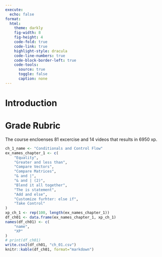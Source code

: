 ```yaml
---
execute:
  echo: false
format:
  html: 
    theme: darkly
    fig-width: 8
    fig-height: 4
    code-fold: true
    code-link: true
    highlight-style: dracula
    code-line-numbers: true
    code-block-border-left: true
    code-tools:
      source: true
      toggle: false
      caption: none
---
```

# Introduction {.unnumbered} 

# Grade Rubric {.unnumbered} 
The course encloenses 81 excercise and 14 videos that results in 6950 xp.
```r
ch_1_name <- "Conditionals and Control Flow"
ex_names_chapter_1 <- c(
    "Equality",
    "Greater and less than",
    "Compare Vectors",
    "Compare Matrices",
    "& and |",
    "& and | (2)",
    "Blend it all together",
    "The is statement",
    "Add and else",
    "Customize furhter: else if",
    "Take Control"
)
xp_ch_1 <- rep(100, length(ex_names_chapter_1))
df_ch01 <- data.frame(ex_names_chapter_1, xp_ch_1)
names(df_ch01) <- c(
    "name", 
    "XP"
)
# print(df_ch01)
write.csv2(df_ch01, "ch_01.csv")
knitr::kable(df_ch01, format="markdown")
``` 
```r

```
